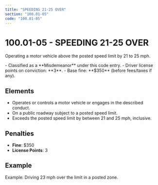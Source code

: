 ```yaml
---
title: "SPEEDING 21-25 OVER"
section: "100.01-05"
code: "100.01-05"
---
```





# 100.01-05 - SPEEDING 21-25 OVER

Operating a motor vehicle above the posted speed limit by 21 to 25 mph.

<Aside type="caution" title="Charge Type: Misdemeanor">
- Classified as a **Misdemeanor** under this code entry.
- Driver license points on conviction: **3**.
- Base fine: **$350** (before fees/taxes if any).
</Aside>

## Elements
- Operates or controls a motor vehicle or engages in the described conduct.
- On a public roadway subject to a posted speed limit.
- Exceeds the posted speed limit by between 21 and 25 mph, inclusive.

## Penalties
- **Fine**: $350
- **License Points**: 3

## Example
Example: Driving 23 mph over the limit in a posted zone.
